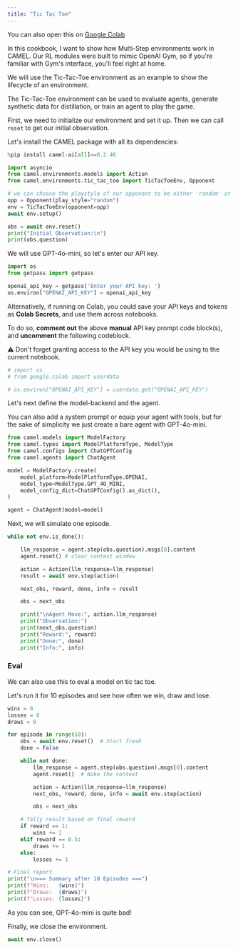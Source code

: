```yaml
---
title: "Tic Tac Toe"
---
```


You can also open this on [Google Colab](https://colab.research.google.com/github/camel-ai/camel/blob/master/docs/cookbooks/loong/multi_step_rl.ipynb)

In this cookbook, I want to show how Multi-Step environments work in CAMEL. Our RL modules were built to mimic OpenAI Gym, so if you're familiar with Gym's interface, you'll feel right at home.

We will use the Tic-Tac-Toe environment as an example to show the lifecycle of an environment.

The Tic-Tac-Toe environment can be used to evaluate agents, generate synthetic data for distillation, or train an agent to play the game.

First, we need to initialize our environment and set it up. Then we can call `reset` to get our initial observation.

Let's install the CAMEL package with all its dependencies:


```python
%pip install camel-ai[all]==0.2.46
```


```python
import asyncio
from camel.environments.models import Action
from camel.environments.tic_tac_toe import TicTacToeEnv, Opponent

# we can choose the playstyle of our opponent to be either 'random' or 'optimal' (computed using minimax)
opp = Opponent(play_style="random")
env = TicTacToeEnv(opponent=opp)
await env.setup()

obs = await env.reset()
print("Initial Observation:\n")
print(obs.question)
```

We will use GPT-4o-mini, so let's enter our API key.


```python
import os
from getpass import getpass

openai_api_key = getpass('Enter your API key: ')
os.environ["OPENAI_API_KEY"] = openai_api_key
```

Alternatively, if running on Colab, you could save your API keys and tokens as **Colab Secrets**, and use them across notebooks.

To do so, **comment out** the above **manual** API key prompt code block(s), and **uncomment** the following codeblock.

⚠️ Don't forget granting access to the API key you would be using to the current notebook.


```python
# import os
# from google.colab import userdata

# os.environ["OPENAI_API_KEY"] = userdata.get("OPENAI_API_KEY")
```

Let's next define the model-backend and the agent.

You can also add a system prompt or equip your agent with tools, but for the sake of simplicity we just create a bare agent with GPT-4o-mini.


```python
from camel.models import ModelFactory
from camel.types import ModelPlatformType, ModelType
from camel.configs import ChatGPTConfig
from camel.agents import ChatAgent

model = ModelFactory.create(
    model_platform=ModelPlatformType.OPENAI,
    model_type=ModelType.GPT_4O_MINI,
    model_config_dict=ChatGPTConfig().as_dict(),
)

agent = ChatAgent(model=model)
```

Next, we will simulate one episode.


```python
while not env.is_done():

    llm_response = agent.step(obs.question).msgs[0].content
    agent.reset() # clear context window

    action = Action(llm_response=llm_response)
    result = await env.step(action)

    next_obs, reward, done, info = result

    obs = next_obs

    print("\nAgent Move:", action.llm_response)
    print("Observation:")
    print(next_obs.question)
    print("Reward:", reward)
    print("Done:", done)
    print("Info:", info)
```

### Eval

We can also use this to eval a model on tic tac toe.

Let's run it for 10 episodes and see how often we win, draw and lose.


```python
wins = 0
losses = 0
draws = 0

for episode in range(10):
    obs = await env.reset()  # Start fresh
    done = False

    while not done:
        llm_response = agent.step(obs.question).msgs[0].content
        agent.reset()  # Nuke the context

        action = Action(llm_response=llm_response)
        next_obs, reward, done, info = await env.step(action)

        obs = next_obs

    # Tally result based on final reward
    if reward == 1:
        wins += 1
    elif reward == 0.5:
        draws += 1
    else:
        losses += 1

# Final report
print("\n=== Summary after 10 Episodes ===")
print(f"Wins:   {wins}")
print(f"Draws:  {draws}")
print(f"Losses: {losses}")

```

As you can see, GPT-4o-mini is quite bad!

Finally, we close the environment.


```python
await env.close()
```
